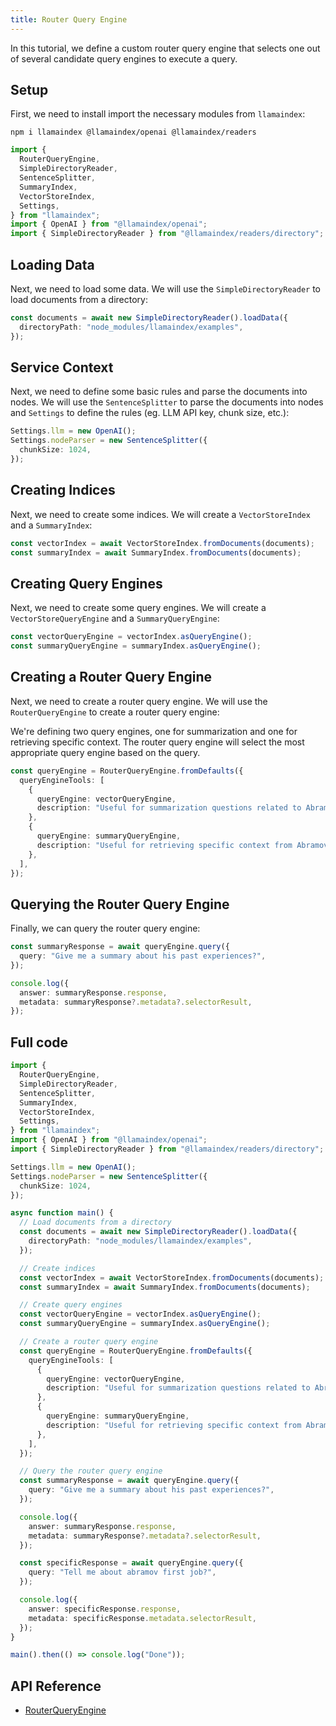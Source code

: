```yaml
---
title: Router Query Engine
---
```


In this tutorial, we define a custom router query engine that selects one out of several candidate query engines to execute a query.

## Setup

First, we need to install import the necessary modules from `llamaindex`:

```package-install
npm i llamaindex @llamaindex/openai @llamaindex/readers
```

```ts
import {
  RouterQueryEngine,
  SimpleDirectoryReader,
  SentenceSplitter,
  SummaryIndex,
  VectorStoreIndex,
  Settings,
} from "llamaindex";
import { OpenAI } from "@llamaindex/openai";
import { SimpleDirectoryReader } from "@llamaindex/readers/directory";
```

## Loading Data

Next, we need to load some data. We will use the `SimpleDirectoryReader` to load documents from a directory:

```ts
const documents = await new SimpleDirectoryReader().loadData({
  directoryPath: "node_modules/llamaindex/examples",
});
```

## Service Context

Next, we need to define some basic rules and parse the documents into nodes. We will use the `SentenceSplitter` to parse the documents into nodes and `Settings` to define the rules (eg. LLM API key, chunk size, etc.):

```ts
Settings.llm = new OpenAI();
Settings.nodeParser = new SentenceSplitter({
  chunkSize: 1024,
});
```

## Creating Indices

Next, we need to create some indices. We will create a `VectorStoreIndex` and a `SummaryIndex`:

```ts
const vectorIndex = await VectorStoreIndex.fromDocuments(documents);
const summaryIndex = await SummaryIndex.fromDocuments(documents);
```

## Creating Query Engines

Next, we need to create some query engines. We will create a `VectorStoreQueryEngine` and a `SummaryQueryEngine`:

```ts
const vectorQueryEngine = vectorIndex.asQueryEngine();
const summaryQueryEngine = summaryIndex.asQueryEngine();
```

## Creating a Router Query Engine

Next, we need to create a router query engine. We will use the `RouterQueryEngine` to create a router query engine:

We're defining two query engines, one for summarization and one for retrieving specific context. The router query engine will select the most appropriate query engine based on the query.

```ts
const queryEngine = RouterQueryEngine.fromDefaults({
  queryEngineTools: [
    {
      queryEngine: vectorQueryEngine,
      description: "Useful for summarization questions related to Abramov",
    },
    {
      queryEngine: summaryQueryEngine,
      description: "Useful for retrieving specific context from Abramov",
    },
  ],
});
```

## Querying the Router Query Engine

Finally, we can query the router query engine:

```ts
const summaryResponse = await queryEngine.query({
  query: "Give me a summary about his past experiences?",
});

console.log({
  answer: summaryResponse.response,
  metadata: summaryResponse?.metadata?.selectorResult,
});
```

## Full code

```ts
import {
  RouterQueryEngine,
  SimpleDirectoryReader,
  SentenceSplitter,
  SummaryIndex,
  VectorStoreIndex,
  Settings,
} from "llamaindex";
import { OpenAI } from "@llamaindex/openai";
import { SimpleDirectoryReader } from "@llamaindex/readers/directory";

Settings.llm = new OpenAI();
Settings.nodeParser = new SentenceSplitter({
  chunkSize: 1024,
});

async function main() {
  // Load documents from a directory
  const documents = await new SimpleDirectoryReader().loadData({
    directoryPath: "node_modules/llamaindex/examples",
  });

  // Create indices
  const vectorIndex = await VectorStoreIndex.fromDocuments(documents);
  const summaryIndex = await SummaryIndex.fromDocuments(documents);

  // Create query engines
  const vectorQueryEngine = vectorIndex.asQueryEngine();
  const summaryQueryEngine = summaryIndex.asQueryEngine();

  // Create a router query engine
  const queryEngine = RouterQueryEngine.fromDefaults({
    queryEngineTools: [
      {
        queryEngine: vectorQueryEngine,
        description: "Useful for summarization questions related to Abramov",
      },
      {
        queryEngine: summaryQueryEngine,
        description: "Useful for retrieving specific context from Abramov",
      },
    ],
  });

  // Query the router query engine
  const summaryResponse = await queryEngine.query({
    query: "Give me a summary about his past experiences?",
  });

  console.log({
    answer: summaryResponse.response,
    metadata: summaryResponse?.metadata?.selectorResult,
  });

  const specificResponse = await queryEngine.query({
    query: "Tell me about abramov first job?",
  });

  console.log({
    answer: specificResponse.response,
    metadata: specificResponse.metadata.selectorResult,
  });
}

main().then(() => console.log("Done"));
```

## API Reference

- [RouterQueryEngine](/typescript/framework-api-reference/classes/routerqueryengine/)
